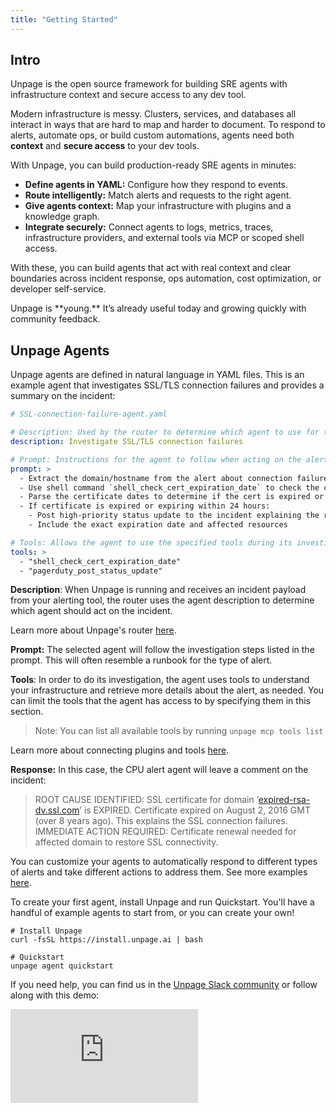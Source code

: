 ```yaml
---
title: "Getting Started"
---
```


## Intro

Unpage is the open source framework for building SRE agents with infrastructure context and secure access to any dev tool.

Modern infrastructure is messy. Clusters, services, and databases all interact in ways that are hard to map and harder to document. To respond to alerts, automate ops, or build custom automations, agents need both **context** and **secure access** to your dev tools.

With Unpage, you can build production-ready SRE agents in minutes:

- **Define agents in YAML:** Configure how they respond to events.
- **Route intelligently:** Match alerts and requests to the right agent.
- **Give agents context:** Map your infrastructure with plugins and a knowledge graph.
- **Integrate securely:** Connect agents to logs, metrics, traces, infrastructure providers, and external tools via MCP or scoped shell access.

With these, you can build agents that act with real context and clear boundaries across incident response, ops automation, cost optimization, or developer self-service.

<Info>
  Unpage is **young.** It’s already useful today and growing quickly with community feedback.
</Info>

## Unpage Agents

Unpage agents are defined in natural language in YAML files. This is an example agent that investigates SSL/TLS connection failures and provides a summary on the incident:

```yaml expandable
# SSL-connection-failure-agent.yaml

# Description: Used by the router to determine which agent to use for the alert
description: Investigate SSL/TLS connection failures

# Prompt: Instructions for the agent to follow when acting on the alert
prompt: >
  - Extract the domain/hostname from the alert about connection failures.
  - Use shell command `shell_check_cert_expiration_date` to check the certificate expiration dates
  - Parse the certificate dates to determine if the cert is expired or expiring soon
  - If certificate is expired or expiring within 24 hours:
    - Post high-priority status update to the incident explaining the root cause
    - Include the exact expiration date and affected resources

# Tools: Allows the agent to use the specified tools during its investigation
tools: >
  - "shell_check_cert_expiration_date"
  - "pagerduty_post_status_update"
```

**Description**: When Unpage is running and receives an incident payload from your alerting tool, the router uses the agent description to determine which agent should act on the incident.

Learn more about Unpage's router [here](/concepts/router).

**Prompt:** The selected agent will follow the investigation steps listed in the prompt. This will often resemble a runbook for the type of alert.

**Tools**: In order to do its investigation, the agent uses tools to understand your infrastructure and retrieve more details about the alert, as needed. You can limit the tools that the agent has access to by specifying them in this section.

> Note: You can list all available tools by running `unpage mcp tools list`

Learn more about connecting plugins and tools [here](/concepts/plugins).

**Response:** In this case, the CPU alert agent will leave a comment on the incident:

> ROOT CAUSE IDENTIFIED: SSL certificate for domain ‘[expired-rsa-dv.ssl.com](http://expired-rsa-dv.ssl.com)’ is EXPIRED. Certificate expired on August 2, 2016 GMT (over 8 years ago). This explains the SSL connection failures. IMMEDIATE ACTION REQUIRED: Certificate renewal needed for affected domain to restore SSL connectivity.

You can customize your agents to automatically respond to different types of alerts and take different actions to address them. See more examples [here](/examples/ssl_connection_failure).

To create your first agent, install Unpage and run Quickstart. You'll have a handful of example agents to start from, or you can create your own\!

```shellscript
# Install Unpage
curl -fsSL https://install.unpage.ai | bash
```

```shellscript
# Quickstart
unpage agent quickstart
```

If you need help, you can find us in the [Unpage Slack community](https://join.slack.com/t/unpage/shared_invite/zt-3a85b8rnp-Hf1OIZq8SNu5FyrFhWaGQw) or follow along with this demo:

<iframe className="w-full aspect-video rounded-xl" src="https://www.youtube.com/embed/z17sHig2xMk?si=k_-tIa8YqGfX9sI3" title="YouTube video player" frameborder="0" allow="accelerometer; autoplay; clipboard-write; encrypted-media; gyroscope; picture-in-picture; web-share" referrerpolicy="strict-origin-when-cross-origin" allowfullscreen />

## Installation

On macOS:

```shell
curl -fsSL https://unpage.ai/install.sh | bash
```

For other platforms, first install `uv` using the [official uv installation guide](https://github.com/astral-sh/uv), then run the command above.

## Quickstart

To get started, run:

```shell
unpage agent quickstart
```

This will get you up and running with your first agent, which will automatically investigate and add context to alerts from PagerDuty ([or your preferred alerting provider](/plugins/customalerts)). You will also have a chance to set up your infrastructure knowledge graph to provide your agent with more context.

## Learn More

- [Test and run your agents](/commands/agent)
- [Set up your knowledge graph](/commands/graph)
- [Expand your agent's knowledge with custom scripts](/plugins/shell)

Have a request for the Unpage team? Let us know on [Slack](https://join.slack.com/t/unpage/shared_invite/zt-3a85b8rnp-Hf1OIZq8SNu5FyrFhWaGQw) or [GitHub](https://github.com/aptible/unpage/issues).